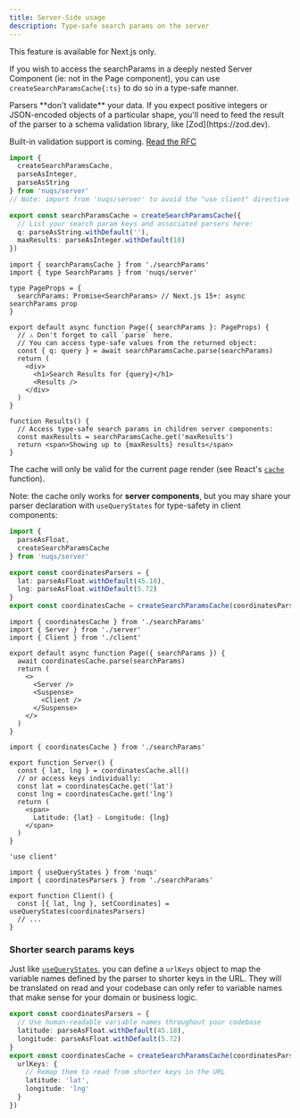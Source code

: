 ```yaml
---
title: Server-Side usage
description: Type-safe search params on the server
---
```


<Callout>
  This feature is available for Next.js only.
</Callout>

If you wish to access the searchParams in a deeply nested Server Component
(ie: not in the Page component), you can use `createSearchParamsCache{:ts}`
to do so in a type-safe manner.

<Callout type="warn" title="Note">
  Parsers **don't validate** your data. If you expect positive integers
  or JSON-encoded objects of a particular shape, you'll need to feed the result
  of the parser to a schema validation library, like [Zod](https://zod.dev).

  Built-in validation support is coming. [Read the RFC](https://github.com/47ng/nuqs/discussions/446)
</Callout>

```ts title="searchParams.ts"
import {
  createSearchParamsCache,
  parseAsInteger,
  parseAsString
} from 'nuqs/server'
// Note: import from 'nuqs/server' to avoid the "use client" directive

export const searchParamsCache = createSearchParamsCache({
  // List your search param keys and associated parsers here:
  q: parseAsString.withDefault(''),
  maxResults: parseAsInteger.withDefault(10)
})
```

```tsx title="page.tsx"
import { searchParamsCache } from './searchParams'
import { type SearchParams } from 'nuqs/server'

type PageProps = {
  searchParams: Promise<SearchParams> // Next.js 15+: async searchParams prop
}

export default async function Page({ searchParams }: PageProps) {
  // ⚠️ Don't forget to call `parse` here.
  // You can access type-safe values from the returned object:
  const { q: query } = await searchParamsCache.parse(searchParams)
  return (
    <div>
      <h1>Search Results for {query}</h1>
      <Results />
    </div>
  )
}

function Results() {
  // Access type-safe search params in children server components:
  const maxResults = searchParamsCache.get('maxResults')
  return <span>Showing up to {maxResults} results</span>
}
```

The cache will only be valid for the current page render
(see React's [`cache`](https://react.dev/reference/react/cache) function).

Note: the cache only works for **server components**, but you may share your
parser declaration with `useQueryStates` for type-safety in client components:

```ts title="searchParams.ts"
import {
  parseAsFloat,
  createSearchParamsCache
} from 'nuqs/server'

export const coordinatesParsers = {
  lat: parseAsFloat.withDefault(45.18),
  lng: parseAsFloat.withDefault(5.72)
}
export const coordinatesCache = createSearchParamsCache(coordinatesParsers)

```

```tsx title="page.tsx"
import { coordinatesCache } from './searchParams'
import { Server } from './server'
import { Client } from './client'

export default async function Page({ searchParams }) {
  await coordinatesCache.parse(searchParams)
  return (
    <>
      <Server />
      <Suspense>
        <Client />
      </Suspense>
    </>
  )
}

```

```tsx title="server.tsx"
import { coordinatesCache } from './searchParams'

export function Server() {
  const { lat, lng } = coordinatesCache.all()
  // or access keys individually:
  const lat = coordinatesCache.get('lat')
  const lng = coordinatesCache.get('lng')
  return (
    <span>
      Latitude: {lat} - Longitude: {lng}
    </span>
  )
}

```

```tsx title="client.tsx"
'use client'

import { useQueryStates } from 'nuqs'
import { coordinatesParsers } from './searchParams'

export function Client() {
  const [{ lat, lng }, setCoordinates] = useQueryStates(coordinatesParsers)
  // ...
}
```

### Shorter search params keys

Just like [`useQueryStates`](./batching#shorter-search-params-keys), you can
define a `urlKeys` object to map the variable names defined by the parser to
shorter keys in the URL. They will be translated on read and your codebase
can only refer to variable names that make sense for your domain or business logic.

```ts title="searchParams.ts"
export const coordinatesParsers = {
  // Use human-readable variable names throughout your codebase
  latitude: parseAsFloat.withDefault(45.18),
  longitude: parseAsFloat.withDefault(5.72)
}
export const coordinatesCache = createSearchParamsCache(coordinatesParsers, {
  urlKeys: {
    // Remap them to read from shorter keys in the URL
    latitude: 'lat',
    longitude: 'lng'
  }
})
```
